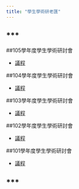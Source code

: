 ```yaml
---
title: "學生學術研老匯"
---
```


***
---

##105學年度學生學術研討會

- [議程](https://github.com/shuecon/StudentConference/blob/master/%E5%AD%B8%E7%94%9F%E5%AD%B8%E8%A1%93%E7%A0%94%E8%A8%8E%E6%9C%83101-105/105/105%E5%AD%B8%E7%94%9F%E5%AD%B8%E8%A1%93%E7%A0%94%E8%A8%8E%E6%9C%83%E8%AD%B0%E7%A8%8B0424.pdf)

##104學年度學生學術研討會

- [議程](https://github.com/shuecon/StudentConference/blob/master/%E5%AD%B8%E7%94%9F%E5%AD%B8%E8%A1%93%E7%A0%94%E8%A8%8E%E6%9C%83101-105/104/104%E5%AD%B8%E7%94%9F%E5%AD%B8%E8%A1%93%E7%A0%94%E8%A8%8E%E6%9C%83%E8%AD%B0%E7%A8%8B.pdf)

##103學年度學生學術研討會

- [議程](https://github.com/shuecon/StudentConference/blob/master/%E5%AD%B8%E7%94%9F%E5%AD%B8%E8%A1%93%E7%A0%94%E8%A8%8E%E6%9C%83101-105/103/103%E5%AD%B8%E7%94%9F%E5%AD%B8%E8%A1%93%E7%A0%94%E8%A8%8E%E6%9C%83%E8%AD%B0%E7%A8%8B.pdf)

##102學年度學生學術研討會

- [議程](https://github.com/shuecon/StudentConference/blob/master/%E5%AD%B8%E7%94%9F%E5%AD%B8%E8%A1%93%E7%A0%94%E8%A8%8E%E6%9C%83101-105/102/102%E5%AD%B8%E7%94%9F%E5%AD%B8%E8%A1%93%E7%A0%94%E8%A8%8E%E6%9C%83%E8%AD%B0%E7%A8%8B.pdf)

##101學年度學生學術研討會

- [議程](https://github.com/shuecon/StudentConference/blob/master/%E5%AD%B8%E7%94%9F%E5%AD%B8%E8%A1%93%E7%A0%94%E8%A8%8E%E6%9C%83101-105/101/101%E5%AD%B8%E7%94%9F%E5%AD%B8%E8%A1%93%E7%A0%94%E8%A8%8E%E6%9C%83%E8%AD%B0%E7%A8%8Bfinal.pdf)


***
---
